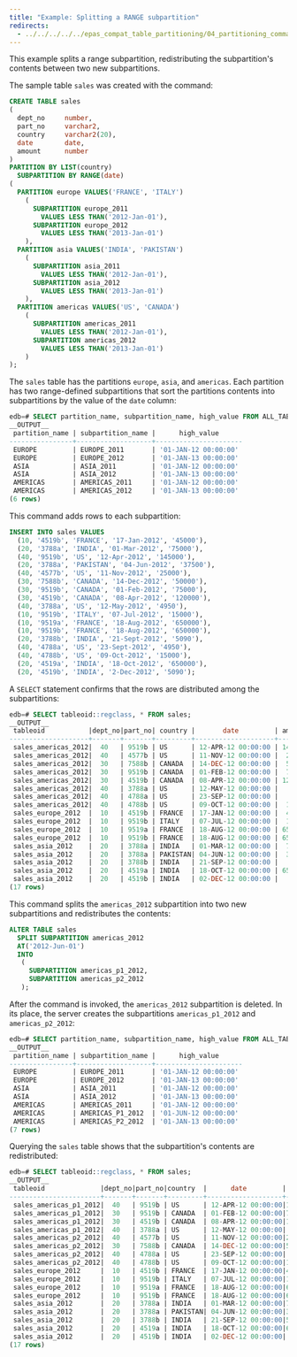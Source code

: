 ```yaml
---
title: "Example: Splitting a RANGE subpartition"
redirects:
  - ../../../../../epas_compat_table_partitioning/04_partitioning_commands_compatible_with_oracle_databases/05_alter_table_split_subpartition/02_example_splitting_a_range_subpartition #generated for docs/epas/reorg-role-use-case-mode
---
```


<div id="example_splitting_a_range_subpartition" class="registered_link"></div>

This example splits a range subpartition, redistributing the subpartition's contents between two new subpartitions.

The sample table `sales` was created with the command:

```sql
CREATE TABLE sales
(
  dept_no     number,
  part_no     varchar2,
  country     varchar2(20),
  date        date,
  amount      number
)
PARTITION BY LIST(country)
  SUBPARTITION BY RANGE(date)
(
  PARTITION europe VALUES('FRANCE', 'ITALY')
    (
      SUBPARTITION europe_2011
        VALUES LESS THAN('2012-Jan-01'),
      SUBPARTITION europe_2012
        VALUES LESS THAN('2013-Jan-01')
    ),
  PARTITION asia VALUES('INDIA', 'PAKISTAN')
    (
      SUBPARTITION asia_2011
        VALUES LESS THAN('2012-Jan-01'),
      SUBPARTITION asia_2012
        VALUES LESS THAN('2013-Jan-01')
    ),
  PARTITION americas VALUES('US', 'CANADA')
    (
      SUBPARTITION americas_2011
        VALUES LESS THAN('2012-Jan-01'),
      SUBPARTITION americas_2012
        VALUES LESS THAN('2013-Jan-01')
    )
);
```

The `sales` table has the partitions `europe`, `asia`, and `americas`. Each partition has two range-defined subpartitions that sort the partitions contents into subpartitions by the value of the `date` column:

```sql
edb=# SELECT partition_name, subpartition_name, high_value FROM ALL_TAB_SUBPARTITIONS;
__OUTPUT__
 partition_name | subpartition_name |      high_value
----------------+-------------------+----------------------
 EUROPE         | EUROPE_2011       | '01-JAN-12 00:00:00'
 EUROPE         | EUROPE_2012       | '01-JAN-13 00:00:00'
 ASIA           | ASIA_2011         | '01-JAN-12 00:00:00'
 ASIA           | ASIA_2012         | '01-JAN-13 00:00:00'
 AMERICAS       | AMERICAS_2011     | '01-JAN-12 00:00:00'
 AMERICAS       | AMERICAS_2012     | '01-JAN-13 00:00:00'
(6 rows)
```

This command adds rows to each subpartition:

```sql
INSERT INTO sales VALUES
  (10, '4519b', 'FRANCE', '17-Jan-2012', '45000'),
  (20, '3788a', 'INDIA', '01-Mar-2012', '75000'),
  (40, '9519b', 'US', '12-Apr-2012', '145000'),
  (20, '3788a', 'PAKISTAN', '04-Jun-2012', '37500'),
  (40, '4577b', 'US', '11-Nov-2012', '25000'),
  (30, '7588b', 'CANADA', '14-Dec-2012', '50000'),
  (30, '9519b', 'CANADA', '01-Feb-2012', '75000'),
  (30, '4519b', 'CANADA', '08-Apr-2012', '120000'),
  (40, '3788a', 'US', '12-May-2012', '4950'),
  (10, '9519b', 'ITALY', '07-Jul-2012', '15000'),
  (10, '9519a', 'FRANCE', '18-Aug-2012', '650000'),
  (10, '9519b', 'FRANCE', '18-Aug-2012', '650000'),
  (20, '3788b', 'INDIA', '21-Sept-2012', '5090'),
  (40, '4788a', 'US', '23-Sept-2012', '4950'),
  (40, '4788b', 'US', '09-Oct-2012', '15000'),
  (20, '4519a', 'INDIA', '18-Oct-2012', '650000'),
  (20, '4519b', 'INDIA', '2-Dec-2012', '5090');
```

A `SELECT` statement confirms that the rows are distributed among the subpartitions:

```sql
edb=# SELECT tableoid::regclass, * FROM sales;
__OUTPUT__
 tableoid           |dept_no|part_no| country |       date         | amount
--------------------+-------+-------+---------+--------------------+---------
 sales_americas_2012|  40   | 9519b | US      | 12-APR-12 00:00:00 | 145000
 sales_americas_2012|  40   | 4577b | US      | 11-NOV-12 00:00:00 |  25000
 sales_americas_2012|  30   | 7588b | CANADA  | 14-DEC-12 00:00:00 |  50000
 sales_americas_2012|  30   | 9519b | CANADA  | 01-FEB-12 00:00:00 |  75000
 sales_americas_2012|  30   | 4519b | CANADA  | 08-APR-12 00:00:00 | 120000
 sales_americas_2012|  40   | 3788a | US      | 12-MAY-12 00:00:00 |   4950
 sales_americas_2012|  40   | 4788a | US      | 23-SEP-12 00:00:00 |   4950
 sales_americas_2012|  40   | 4788b | US      | 09-OCT-12 00:00:00 |  15000
 sales_europe_2012  |  10   | 4519b | FRANCE  | 17-JAN-12 00:00:00 |  45000
 sales_europe_2012  |  10   | 9519b | ITALY   | 07-JUL-12 00:00:00 |  15000
 sales_europe_2012  |  10   | 9519a | FRANCE  | 18-AUG-12 00:00:00 | 650000
 sales_europe_2012  |  10   | 9519b | FRANCE  | 18-AUG-12 00:00:00 | 650000
 sales_asia_2012    |  20   | 3788a | INDIA   | 01-MAR-12 00:00:00 |  75000
 sales_asia_2012    |  20   | 3788a | PAKISTAN| 04-JUN-12 00:00:00 |  37500
 sales_asia_2012    |  20   | 3788b | INDIA   | 21-SEP-12 00:00:00 |   5090
 sales_asia_2012    |  20   | 4519a | INDIA   | 18-OCT-12 00:00:00 | 650000
 sales_asia_2012    |  20   | 4519b | INDIA   | 02-DEC-12 00:00:00 |   5090
(17 rows)
```

This command splits the `americas_2012` subpartition into two new subpartitions and redistributes the contents:

```sql
ALTER TABLE sales
  SPLIT SUBPARTITION americas_2012
  AT('2012-Jun-01')
  INTO
   (
     SUBPARTITION americas_p1_2012,
     SUBPARTITION americas_p2_2012
   );
```

After the command is invoked, the `americas_2012` subpartition is deleted. In its place, the server creates the subpartitions `americas_p1_2012` and `americas_p2_2012`:

```sql
edb=# SELECT partition_name, subpartition_name, high_value FROM ALL_TAB_SUBPARTITIONS;
__OUTPUT__
 partition_name | subpartition_name |      high_value
----------------+-------------------+----------------------
 EUROPE         | EUROPE_2011       | '01-JAN-12 00:00:00'
 EUROPE         | EUROPE_2012       | '01-JAN-13 00:00:00'
 ASIA           | ASIA_2011         | '01-JAN-12 00:00:00'
 ASIA           | ASIA_2012         | '01-JAN-13 00:00:00'
 AMERICAS       | AMERICAS_2011     | '01-JAN-12 00:00:00'
 AMERICAS       | AMERICAS_P1_2012  | '01-JUN-12 00:00:00'
 AMERICAS       | AMERICAS_P2_2012  | '01-JAN-13 00:00:00'
(7 rows)
```

Querying the `sales` table shows that the subpartition's contents are redistributed:

```sql
edb=# SELECT tableoid::regclass, * FROM sales;
__OUTPUT__
 tableoid              |dept_no|part_no|country  |      date         | amount
-----------------------+-------+-------+---------+-------------------+-------
 sales_americas_p1_2012|  40   | 9519b | US      | 12-APR-12 00:00:00|145000
 sales_americas_p1_2012|  30   | 9519b | CANADA  | 01-FEB-12 00:00:00|75000
 sales_americas_p1_2012|  30   | 4519b | CANADA  | 08-APR-12 00:00:00|120000
 sales_americas_p1_2012|  40   | 3788a | US      | 12-MAY-12 00:00:00| 4950
 sales_americas_p2_2012|  40   | 4577b | US      | 11-NOV-12 00:00:00|25000
 sales_americas_p2_2012|  30   | 7588b | CANADA  | 14-DEC-12 00:00:00|50000
 sales_americas_p2_2012|  40   | 4788a | US      | 23-SEP-12 00:00:00| 4950
 sales_americas_p2_2012|  40   | 4788b | US      | 09-OCT-12 00:00:00|15000
 sales_europe_2012     |  10   | 4519b | FRANCE  | 17-JAN-12 00:00:00|45000
 sales_europe_2012     |  10   | 9519b | ITALY   | 07-JUL-12 00:00:00|15000
 sales_europe_2012     |  10   | 9519a | FRANCE  | 18-AUG-12 00:00:00|650000
 sales_europe_2012     |  10   | 9519b | FRANCE  | 18-AUG-12 00:00:00|650000
 sales_asia_2012       |  20   | 3788a | INDIA   | 01-MAR-12 00:00:00|75000
 sales_asia_2012       |  20   | 3788a | PAKISTAN| 04-JUN-12 00:00:00|37500
 sales_asia_2012       |  20   | 3788b | INDIA   | 21-SEP-12 00:00:00|5090
 sales_asia_2012       |  20   | 4519a | INDIA   | 18-OCT-12 00:00:00|650000
 sales_asia_2012       |  20   | 4519b | INDIA   | 02-DEC-12 00:00:00| 5090
(17 rows)
```
